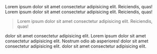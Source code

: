 <NextImage alt="image" src="/images/gradbg.jpg" />

<Tip>
  Lorem ipsum dolor sit amet consectetur adipisicing elit. Reiciendis, quas!
</Tip>

<Alert>
  Lorem ipsum dolor sit amet consectetur adipisicing elit. Reiciendis, quas!
</Alert>

> Lorem ipsum dolor sit amet consectetur adipisicing elit. Reiciendis, quas!

<Grid>
  <Github
    name="Sagar Bera"
    username="sboy99"
    activeHere
    href="https://github.com/sboy99"
  >
    dolor sit amet consectetur adipisicing elit. Lorem ipsum dolor sit amet
    consectetur adipisicing elit. Nostrum odio ab asperiores!
  </Github>

  <Twitter name="Aadarsh Thakur" username="sboy99" href="Github Star">
    dolor sit amet consectetur adipisicing elit.
  </Twitter>
  
  <LinkedIn name="Thakur" username="sboy99" href="Github Star">
    dolor sit amet consectetur adipisicing elit.
  </LinkedIn>
</Grid>
